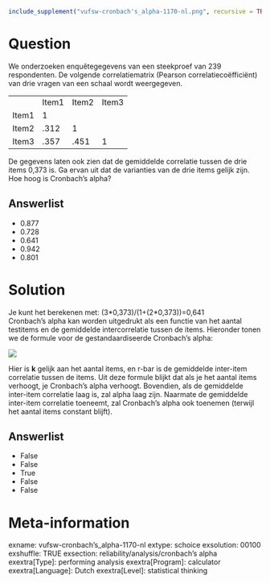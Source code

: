 ```r
include_supplement("vufsw-cronbach's_alpha-1170-nl.png", recursive = TRUE)
```

Question
========
We onderzoeken enquêtegegevens van een steekproef van 239 respondenten. De volgende correlatiematrix (Pearson correlatiecoëfficiënt) van drie vragen van een schaal wordt weergegeven.
 

<table>
<colgroup>
<col style="width: 25%" />
<col style="width: 25%" />
<col style="width: 25%" />
<col style="width: 25%" />
</colgroup>
<tbody>
<tr class="odd">
<td class="tvcss_2"><br />
</td>
<td class="tvcss_3">Item1</td>
<td class="tvcss_4">Item2</td>
<td class="tvcss_4">Item3</td>
</tr>
<tr class="even">
<td class="tvcss_2">Item1<br />
</td>
<td class="tvcss_3">1<br />
</td>
<td class="tvcss_4"><br />
</td>
<td class="tvcss_4"><br />
</td>
</tr>
<tr class="odd">
<td class="tvcss_2">Item2</td>
<td class="tvcss_3">.312</td>
<td class="tvcss_4">1</td>
<td class="tvcss_4"><br />
</td>
</tr>
<tr class="even">
<td class="tvcss_2">Item3</td>
<td class="tvcss_3">.357</td>
<td class="tvcss_4">.451</td>
<td class="tvcss_4">1</td>
</tr>
</tbody>
</table>

  
De gegevens laten ook zien dat de gemiddelde correlatie tussen de drie items 0,373 is. Ga ervan uit dat de varianties van de drie items gelijk zijn. Hoe hoog is Cronbach's alpha?

Answerlist
----------
* 0.877
* 0.728
* 0.641
* 0.942
* 0.801

Solution
========





Je kunt het berekenen met: (3\*0,373)/(1+(2\*0,373))=0,641  
Cronbach's alpha kan worden uitgedrukt als een functie van het aantal 
testitems en de gemiddelde intercorrelatie tussen de items. Hieronder 
tonen we de formule voor de gestandaardiseerde Cronbach’s alpha:
  
![](vufsw-cronbach's_alpha-1170-nl.png)
  
Hier is **k** gelijk aan het aantal items, en r-bar is de gemiddelde 
inter-item correlatie tussen de items.
Uit deze formule blijkt dat als je het aantal items verhoogt, je 
Cronbach’s alpha verhoogt. Bovendien, als de gemiddelde inter-item 
correlatie laag is, zal alpha laag zijn. Naarmate de gemiddelde inter-item 
correlatie toeneemt, zal Cronbach’s alpha ook toenemen (terwijl het aantal 
items constant blijft).



Answerlist
----------
* False
* False
* True
* False
* False

Meta-information
================
exname: vufsw-cronbach's_alpha-1170-nl
extype: schoice
exsolution: 00100
exshuffle: TRUE
exsection: reliability/analysis/cronbach's alpha
exextra[Type]: performing analysis
exextra[Program]: calculator
exextra[Language]: Dutch
exextra[Level]: statistical thinking
